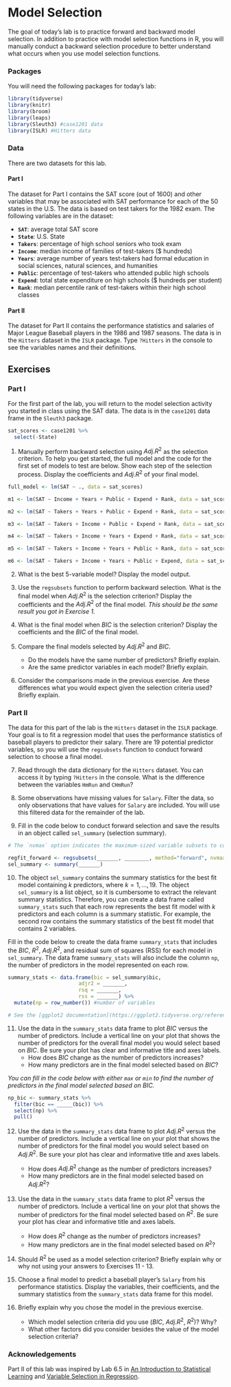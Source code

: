 # Model Selection {#selection}

The goal of today’s lab is to practice forward and backward model selection. In addition to practice with model selection functions in R, you will manually conduct a backward selection procedure to better understand what occurs when you use model selection functions.


### Packages

You will need the following packages for today's lab: 

```r
library(tidyverse)
library(knitr)
library(broom)
library(leaps)
library(Sleuth3) #case1201 data
library(ISLR) #Hitters data
```

### Data

There are two datasets for this lab.

#### Part I

The dataset for Part I contains the SAT score (out of 1600) and other variables that may be associated with SAT performance for each of the 50 states in the U.S. The data is based on test takers for the 1982 exam. The following variables are in the dataset: 

- **`SAT`**: average total SAT score
- **`State`**: U.S. State
- **`Takers`**: percentage of high school seniors who took exam
- **`Income`**: median income of families of test-takers ($ hundreds)
- **`Years`**: average number of years test-takers had formal education in social sciences, natural sciences, and humanities
- **`Public`**: percentage of test-takers who attended public high schools
- **`Expend`**: total state expenditure on high schools ($ hundreds per student)
- **`Rank`**: median percentile rank of test-takers within their high school classes

#### Part II

The dataset for Part II contains the performance statistics and salaries of Major League Baseball players in the 1986 and 1987 seasons. The data is in the `Hitters` dataset in the `ISLR` package. Type `?Hitters` in the console to see the variables names and their definitions.

## Exercises

### Part I

For the first part of the lab, you will return to the model selection activity you started in class using the SAT data. The data is in the `case1201` data frame in the `Sleuth3` package.

```r
sat_scores <- case1201 %>%
  select(-State) 
```

1. Manually perform backward selection using $Adj. R^2$ as the selection criterion. To help you get started, the full model and the code for the first set of models to test are below. Show each step of the selection process. Display the coefficients and $Adj. R^2$ of your final model.

```r
full_model <- lm(SAT ~ ., data = sat_scores)
```

```r
m1 <- lm(SAT ~ Income + Years + Public + Expend + Rank, data = sat_scores)
```

```r
m2 <- lm(SAT ~ Takers + Years + Public + Expend + Rank, data = sat_scores)
```

```r
m3 <- lm(SAT ~ Takers + Income + Public + Expend + Rank, data = sat_scores)
```

```r
m4 <- lm(SAT ~ Takers + Income + Years + Expend + Rank, data = sat_scores)
```

```r
m5 <- lm(SAT ~ Takers + Income + Years + Public + Rank, data = sat_scores)
```

```r
m6 <- lm(SAT ~ Takers + Income + Years + Public + Expend, data = sat_scores)
```

2. What is the best 5-variable model? Display the model output.

3. Use the `regsubsets` function to perform backward selection. What is the final model when $Adj. R^2$ is the selection criterion? Display the coefficients and the $Adj. R^2$ of the final model. *This should be the same result you got in Exercise 1.*

4. What is the final model when $BIC$ is the selection criterion? Display the coefficients and the $BIC$ of the final model.

5. Compare the final models selected by $Adj. R^2$ and $BIC$.
    - Do the models have the same number of predictors? Briefly explain.
    - Are the same predictor variables in each model? Briefly explain.
    
6. Consider the comparisons made in the previous exercise. Are these differences what you would expect given the selection criteria used? Briefly explain.

### Part II

The data for this part of the lab is the `Hitters` dataset in the `ISLR` package. Your goal is to fit a regression model that uses the performance statistics of baseball players to predictor their salary. There are 19 potential predictor variables, so you will use the `regsubsets` function to conduct forward selection to choose a final model.

7. Read through the data dictionary for the `Hitters` dataset. You can access it by typing `?Hitters` in the console. What is the difference between the variables `HmRun` and `CHmRun`?

8. Some observations have missing values for `Salary`. Filter the data, so only observations that have values for `Salary` are included. You will use this filtered data for the remainder of the lab.

9. Fill in the code below to conduct forward selection and save the results in an object called `sel_summary` (selection summary).

```r
# The `nvmax` option indicates the maximum-sized variable subsets to consider in the model selection.
```

```r
regfit_forward <- regsubsets(_______, ________, method="forward", nvmax = 19)
sel_summary <- summary(_______)
```

10. The object `sel_summary` contains the summary statistics for the best fit model containing $k$ predictors, where $k = 1, \ldots, 19$. The object `sel_summary` is a list object, so it is cumbersome to extract the relevant summary statistics. Therefore, you can create a data frame called `summary_stats` such that each row represents the best fit model with $k$ predictors and each column is a summary statistic. For example, the second row contains the summary statistics of the best fit model that contains 2 variables.

Fill in the code below to create the data frame `summary_stats` that includes the $BIC$, $R^2$, $Adj. R^2$, and residual sum of squares (RSS) for each model in `sel_summary`. The data frame `summary_stats` will also include the column `np`, the number of predictors in the model represented on each row.

```r
summary_stats <- data.frame(bic = sel_summary$bic, 
                       adjr2 = _______, 
                       rsq = _______,
                       rss = _______) %>%
  mutate(np = row_number()) #number of variables
```

```r
# See the [ggplot2 documentation](https://ggplot2.tidyverse.org/reference/geom_abline.html#arguments) for code to add a vertical line.
```

11. Use the data in the `summary_stats` data frame to plot $BIC$ versus the number of predictors. Include a vertical line on your plot that shows the number of predictors for the overall final model you would select based on $BIC$. Be sure your plot has clear and informative title and axes labels. 
    - How does $BIC$ change as the number of predictors increases? 
    - How many predictors are in the final model selected based on $BIC$?

*You can fill in the code below with either `max` or `min` to find the number of predictors in the final model selected based on $BIC$.*

```r
np_bic <- summary_stats %>%
  filter(bic == _____(bic)) %>%
  select(np) %>% 
  pull()
```


12. Use the data in the `summary_stats` data frame to plot $Adj. R^2$ versus the number of predictors. Include a vertical line on your plot that shows the number of predictors for the final model you would select based on $Adj. R^2$. Be sure your plot has clear and informative title and axes labels. 
    - How does $Adj. R^2$ change as the number of predictors increases? 
    - How many predictors are in the final model selected based on $Adj. R^2$?


13. Use the data in the `summary_stats` data frame to plot $R^2$ versus the number of predictors. Include a vertical line on your plot that shows the number of predictors for the final model selected based on $R^2$. Be sure your plot has clear and informative title and axes labels. 
    - How does $R^2$ change as the number of predictors increases? 
    - How many predictors are in the final model selected based on $R^2$?

14. Should $R^2$ be used as a model selection criterion? Briefly explain why or why not using your answers to Exercises 11 - 13.

15. Choose a final model to predict a baseball player's `Salary` from his performance statistics. Display the variables, their coefficients, and the summary statistics from the `summary_stats` data frame for this model. 

16. Briefly explain why you chose the model in the previous exercise.
    - Which model selection criteria did you use ($BIC$, $Adj. R^2$, $R^2$)? Why?
    - What other factors did you consider besides the value of the model selection criteria? 
    
### Acknowledgements

Part II of this lab was inspired by Lab 6.5 in [An Introduction to Statistical Learning](http://www-bcf.usc.edu/~gareth/ISL/) and [Variable Selection in Regression](https://www.andrew.cmu.edu/user/achoulde/95791/homework/homework3.html).

